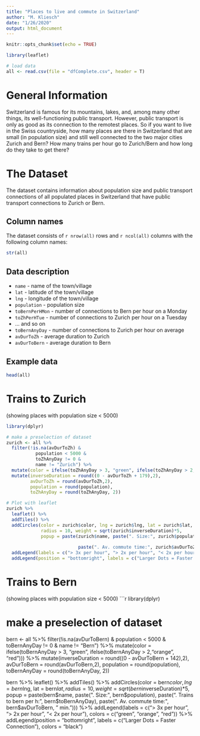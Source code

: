 ```yaml
---
title: "Places to live and commute in Switzerland"
author: "M. Kliesch"
date: "1/26/2020"
output: html_document
---
```


```r
knitr::opts_chunk$set(echo = TRUE)
```

```r
library(leaflet)

# load data
all <- read.csv(file = "dfComplete.csv", header = T)

```

# General Information
Switzerland is famous for its mountains, lakes, and, among many other things, its well-functioning public transport. However, public transport is only as good as its connection to the remotest places. So if you want to live in the Swiss countryside, how many places are there in Switzerland that are small (in population size) and still well connected to the two major cities Zurich and Bern? How many trains per hour go to Zurich/Bern and how long do they take to get there?


# The Dataset  {.tabset}
The dataset contains information about population size and public transport connections of all populated places in Switzerland that have public transport connections to Zurich or Bern.

##  Column names
The dataset consists of `r nrow(all)` rows and `r ncol(all)` columns with the following column names:

```r
str(all)
```

## Data description

* `name` - name of the town/village
* `lat` - latitude of the town/village
* `lng` - longitude of the town/village
* `population` - population size
* `toBernPerHMon` - number of connections to Bern per hour on a Monday
* `toZhPerHTue` - number of connections to Zurich per hour on a Tuesday
* ... and so on
* `toBernAnyDay` - number of connections to Zurich per hour on average
* `avDurToZh` - average duration to Zurich
* `avDurToBern` - average duration to Bern


## Example data

```r
head(all)
```

# Trains to Zurich

(showing places with population size < 5000)
```r
library(dplyr)

# make a preselection of dataset
zurich <- all %>%
  filter(!is.na(avDurToZh) &
           population < 5000 &
           toZhAnyDay != 0 &
           name != "Zurich") %>%
  mutate(color = ifelse(toZhAnyDay > 3, "green", ifelse(toZhAnyDay > 2,"orange", "red"))) %>%
  mutate(inverseDuration = round((0 - avDurToZh + 179),2),
         avDurToZh = round(avDurToZh,2),
         population = round(population),
         toZhAnyDay = round(toZhAnyDay, 2))

# Plot with leaflet
zurich %>%
  leaflet() %>%
  addTiles() %>%
  addCircles(color = zurich$color, lng = zurich$lng, lat = zurich$lat,
             radius = 10, weight = sqrt(zurich$inverseDuration)*5,
             popup = paste(zurich$name, paste(". Size:", zurich$population), paste(". Trains to Zurich per h:",
                                                                            zurich$toZhAnyDay), 
                           paste(". Av. commute time:", zurich$avDurToZh, " min."))) %>%
  addLegend(labels = c("> 3x per hour", "> 2x per hour", "< 2x per hour"), colors = c("green", "orange", "red")) %>%
  addLegend(position = "bottomright", labels = c("Larger Dots = Faster Connection"), colors = "black")

```


# Trains to Bern

(showing places with population size < 5000)
```r
library(dplyr)

# make a preselection of dataset
bern <- all %>%
  filter(!is.na(avDurToBern) &
           population < 5000 &
           toBernAnyDay != 0 &
           name != "Bern") %>%
  mutate(color = ifelse(toBernAnyDay > 3, "green", ifelse(toBernAnyDay > 2,"orange", "red"))) %>%
  mutate(inverseDuration = round((0 - avDurToBern + 142),2),
         avDurToBern = round(avDurToBern,2),
         population = round(population),
         toBernAnyDay = round(toBernAnyDay, 2))


bern %>%
  leaflet() %>%
  addTiles() %>%
  addCircles(color = bern$color, lng = bern$lng, lat = bern$lat,
             radius = 10, weight = sqrt(bern$inverseDuration)*5,
             popup = paste(bern$name, paste(". Size:", bern$population), paste(". Trains to bern per h:",
                                                                            bern$toBernAnyDay), 
                           paste(". Av. commute time:", bern$avDurToBern, " min."))) %>%
  addLegend(labels = c("> 3x per hour", "> 2x per hour", "< 2x per hour"), colors = c("green", "orange", "red")) %>%
  addLegend(position = "bottomright", labels = c("Larger Dots = Faster Connection"), colors = "black")
